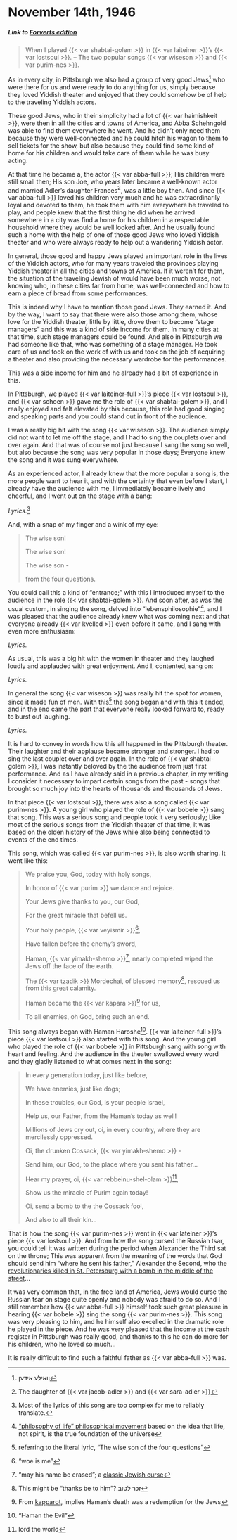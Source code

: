 # November 14th, 1946

##### _Link to [Forverts edition](https://www.nli.org.il/en/newspapers/frw/1946/11/14/01/)_ {.unnumbered}

> When I played {{< var shabtai-golem >}} in {{< var laiteiner >}}'s {{< var lostsoul >}}. -- The two popular songs {{< var wiseson >}} and {{< var purim-nes >}}.


As in every city, in Pittsburgh we also had a group of very good Jews^[וואילע אידען] who were there for us and were ready to do anything for us, simply because they loved Yiddish theater and enjoyed that they could somehow be of help to the traveling Yiddish actors.

These good Jews, who in their simplicity had a lot of {{< var haimishkeit >}}, were then in all the cities and towns of America, and Abba Schehngold was able to find them everywhere he went. And he didn't only need them because they were well-connected and he could hitch his wagon to them to sell tickets for the show, but also because they could find some kind of home for his children and would take care of them while he was busy acting. 

At that time he became a, the actor {{< var abba-full >}}; His children were still small then; His son Joe, who years later became a well-known actor and married Adler's daughter Frances^[The daughter of {{< var jacob-adler >}} and {{< var sara-adler >}}], was a little boy then. And since {{< var abba-full >}} loved his children very much and he was extraordinarily loyal and devoted to them, he took them with him everywhere he traveled to play, and people knew that the first thing he did when he arrived somewhere in a city was find a home for his children in a respectable household where they would be well looked after. And he usually found such a home with the help of one of those good Jews who loved Yiddish theater and who were always ready to help out a wandering Yiddish actor.

In general, those good and happy Jews played an important role in the lives of the Yiddish actors, who for many years traveled the provinces playing Yiddish theater in all the cities and towns of America. If it weren't for them, the situation of the traveling Jewish of would have been much worse, not knowing who, in these cities far from home, was well-connected and how to earn a piece of bread from some performances.

This is indeed why I have to mention those good Jews. They earned it. And by the way, I want to say that there were also those among them, whose love for the Yiddish theater, little by little, drove them to become "stage managers" and this was a kind of side income for them. In many cities at that time, such stage managers could be found. And also in Pittsburgh we had someone like that, who was something of a stage manager. He took care of us and took on the work of  with us and took on the job of acquiring a theater and also providing the necessary wardrobe for the performances.

This was a side income for him and he already had a bit of experience in this.

In Pittsburgh, we played {{< var laiteiner-full >}}'s piece {{< var lostsoul >}}, and {{< var schoen >}} gave me the role of {{< var shabtai-golem >}}, and I really enjoyed and felt elevated by this because, this role had good singing and speaking parts and you could stand out in front of the audience.


I was a really big hit with the song {{< var wiseson >}}. The audience simply did not want to let me off the stage, and I had to sing the couplets over and over again. And that was of course not just because I sang the song so well, but also because the song was very popular in those days; Everyone knew the song and it was sung everywhere.

As an experienced actor, I already knew that the more popular a song is, the more people want to hear it, and with the certainty that even before I start, I already have the audience with me, I immediately became lively and cheerful, and I went out on the stage with a bang: 

_Lyrics._^[Most of the lyrics of this song are too complex for me to reliably translate.]


And, with a snap of my finger and a wink of my eye:

> The wise son!
>
> The wise son!
>
> The wise son - 
>
> from the four questions.


You could call this a kind of "entrance;" with this I introduced myself to the audience in the role {{< var shabtai-golem >}}. And soon after, as was the usual custom, in singing the song, delved into "lebensphilosophie"^[["philosophy of life" philosophical movement](https://en.wikipedia.org/wiki/Lebensphilosophie) based on the idea that life, not spirit, is the true foundation of the universe], and I was pleased that the audience already knew what was coming next and that everyone already {{< var kvelled >}} even before it came, and I sang with even more enthusiasm:

_Lyrics._

As usual, this was a big hit with the women in theater and they laughed loudly and applauded with great enjoyment. And I, contented, sang on:

_Lyrics._

In general the song {{< var wiseson >}} was really hit the spot for women, since it made fun of men. With this^[referring to the literal lyric, "The wise son of the four questions"] the song began and with this it ended, and in the end came the part that everyone really looked forward to, ready to burst out laughing.

_Lyrics._

It is hard to convey in words how this all happened in the Pittsburgh theater. Their laughter and their applause became stronger and stronger. I had to sing the last couplet over and over again. In the role of {{< var shabtai-golem >}}, I was instantly beloved by the the audience from just first performance. And as I have already said in a previous chapter, in my writing I consider it necessary to impart certain songs from the past - songs that brought so much joy into the hearts of thousands and thousands of Jews.

In that piece {{< var lostsoul >}}, there was also a song called {{< var purim-nes >}}. A young girl who played the role of {{< var bobele >}} sang that song. This was a serious song and people took it very seriously; Like most of the serious songs from the Yiddish theater of that time, it was based on the olden history of the Jews while also being connected to events of the end times.

This song, which was called {{< var purim-nes >}}, is also worth sharing. It went like this:


> We praise you, God, today with holy songs,
>
> In honor of {{< var purim >}} we dance and rejoice.
>
> Your Jews give thanks to you, our God,
>
> For the great miracle that befell us. 
>
> Your holy people, {{< var veyismir >}}^["woe is me"], 
>
> Have fallen before the enemy's sword,
>
> Haman, {{< var yimakh-shemo >}}^["may his name be erased"; a [classic Jewish curse](https://en.wikipedia.org/wiki/Yimakh_shemo)], nearly completed wiped the Jews off the face of the earth.
>
> The {{< var tzadik >}} Mordechai, of blessed memory^[This might be "thanks be to him"? זכר לטוב], rescued us from this great calamity.
>
> Haman became the {{< var kapara >}}^[From [kapparot](https://en.wikipedia.org/wiki/Kapparot), implies Haman's death was a redemption for the Jews] for us, 
>
> To all enemies, oh God, bring such an end.

This song always began with Haman Haroshe^["Haman the Evil"]. {{< var laiteiner-full >}}'s piece {{< var lostsoul >}} also started with this song. And the young girl who played the role of {{< var bobele >}} in Pittsburgh sang with song with heart and feeling. And the audience in the theater swallowed every word and they gladly listened to what comes next in the song:

> In every generation today, just like before,
>
> We have enemies, just like dogs;
>
> In these troubles, our God, is your people Israel,
>
> Help us, our Father, from the Haman's today as well!
>
> Millions of Jews cry out, oi, in every country, where they are mercilessly oppressed.
>
> Oi, the drunken Cossack, {{< var yimakh-shemo >}} - 
>
> Send him, our God, to the place where you sent his father...
>
> Hear my prayer, oi, {{< var rebbeinu-shel-olam >}}^[lord the world], 
>
> Show us the miracle of Purim again today!
>
> Oi, send a bomb to the the Cossack fool,
>
> And also to all their kin...


That is how the song {{< var purim-nes >}} went in {{< var lateiner >}}'s piece {{< var lostsoul >}}. And from how the song cursed the Russian tsar, you could tell it was written during the period when Alexander the Third sat on the throne; This was apparent from the meaning of the words that God should send him "where he sent his father," Alexander the Second, who the [revolutionaries killed in St. Petersburg with a bomb in the middle of the street](https://en.wikipedia.org/wiki/Assassination_of_Alexander_II_of_Russia)... 


It was very common that, in the free land of America, Jews would curse the Russian tsar on stage quite openly and nobody was afraid to do so. And I still remember how {{< var abba-full >}} himself took such great pleasure in hearing {{< var bobele >}} sing the song  {{< var purim-nes >}}. This song was very pleasing to him, and he himself also excelled in the dramatic role he played in the piece. And he was very pleased that the income at the cash register in Pittsburgh was really good, and thanks to this he can do more for his children, who he loved so much...

It is really difficult to find such a faithful father as {{< var abba-full >}} was.

 